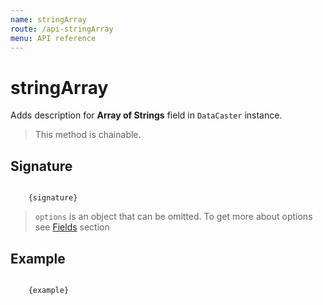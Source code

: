 ```yaml
---
name: stringArray
route: /api-stringArray
menu: API reference
---
```



# stringArray

Adds description for **Array of Strings** field in `DataCaster` instance.

> This method is chainable.

## Signature

<Code>
    {signature}
</Code>

> `options` is an object that can be omitted. To get more about options see [Fields](/basics#fields) section

## Example

<Code>
    {example}
</Code>

<Comparison
    before={before}
    after={after}
/>
